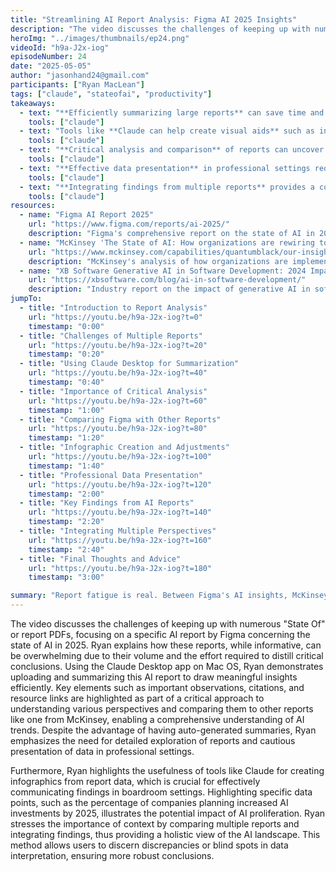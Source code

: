```yaml
---
title: "Streamlining AI Report Analysis: Figma AI 2025 Insights"
description: "The video discusses the challenges of keeping up with numerous 'State Of' or report PDFs, focusing on a specific AI report by Figma concerning the state of AI in 2025. Ryan MacLean explains how these reports, while informative, can be overwhelming due to their volume and the effort required to distill critical conclusions. Using the Claude Desktop app on Mac OS, Ryan demonstrates uploading and summarizing this AI report to draw meaningful insights efficiently."
heroImg: "../images/thumbnails/ep24.png"
videoId: "h9a-J2x-iog"
episodeNumber: 24
date: "2025-05-05"
author: "jasonhand24@gmail.com"
participants: ["Ryan MacLean"]
tags: ["claude", "stateofai", "productivity"]
takeaways:
  - text: "**Efficiently summarizing large reports** can save time and reveal essential insights"
    tools: ["claude"]
  - text: "Tools like **Claude can help create visual aids** such as infographics for presenting data"
    tools: ["claude"]
  - text: "**Critical analysis and comparison** of reports can uncover unique insights and trends"
    tools: ["claude"]
  - text: "**Effective data presentation** in professional settings requires clarity and precision"
    tools: ["claude"]
  - text: "**Integrating findings from multiple reports** provides a comprehensive view of industry trends"
    tools: ["claude"]
resources:
  - name: "Figma AI Report 2025"
    url: "https://www.figma.com/reports/ai-2025/"
    description: "Figma's comprehensive report on the state of AI in 2025, focusing on design and development trends"
  - name: "McKinsey 'The State of AI: How organizations are rewiring to capture value' Report"
    url: "https://www.mckinsey.com/capabilities/quantumblack/our-insights/the-state-of-ai"
    description: "McKinsey's analysis of how organizations are implementing AI to capture business value"
  - name: "XB Software Generative AI in Software Development: 2024 Impact and 2025 Predictions"
    url: "https://xbsoftware.com/blog/ai-in-software-development/"
    description: "Industry report on the impact of generative AI in software development with future predictions"
jumpTo:
  - title: "Introduction to Report Analysis"
    url: "https://youtu.be/h9a-J2x-iog?t=0"
    timestamp: "0:00"
  - title: "Challenges of Multiple Reports"
    url: "https://youtu.be/h9a-J2x-iog?t=20"
    timestamp: "0:20"
  - title: "Using Claude Desktop for Summarization"
    url: "https://youtu.be/h9a-J2x-iog?t=40"
    timestamp: "0:40"
  - title: "Importance of Critical Analysis"
    url: "https://youtu.be/h9a-J2x-iog?t=60"
    timestamp: "1:00"
  - title: "Comparing Figma with Other Reports"
    url: "https://youtu.be/h9a-J2x-iog?t=80"
    timestamp: "1:20"
  - title: "Infographic Creation and Adjustments"
    url: "https://youtu.be/h9a-J2x-iog?t=100"
    timestamp: "1:40"
  - title: "Professional Data Presentation"
    url: "https://youtu.be/h9a-J2x-iog?t=120"
    timestamp: "2:00"
  - title: "Key Findings from AI Reports"
    url: "https://youtu.be/h9a-J2x-iog?t=140"
    timestamp: "2:20"
  - title: "Integrating Multiple Perspectives"
    url: "https://youtu.be/h9a-J2x-iog?t=160"
    timestamp: "2:40"
  - title: "Final Thoughts and Advice"
    url: "https://youtu.be/h9a-J2x-iog?t=180"
    timestamp: "3:00"

summary: "Report fatigue is real. Between Figma's AI insights, McKinsey's business analysis, and every tech company's 'State of' document, keeping up feels like drinking from a fire hose. Ryan demonstrates how Claude Desktop can be your secret weapon against information overload, turning dense PDFs into digestible insights and even generating infographics for professional presentations. But here's the catch: while AI can summarize anything, knowing which questions to ask and how to synthesize multiple perspectives still requires human judgment. It's not just about processing information faster—it's about processing it smarter."
---
```


The video discusses the challenges of keeping up with numerous "State Of" or report PDFs, focusing on a specific AI report by Figma concerning the state of AI in 2025. Ryan explains how these reports, while informative, can be overwhelming due to their volume and the effort required to distill critical conclusions. Using the Claude Desktop app on Mac OS, Ryan demonstrates uploading and summarizing this AI report to draw meaningful insights efficiently. Key elements such as important observations, citations, and resource links are highlighted as part of a critical approach to understanding various perspectives and comparing them to other reports like one from McKinsey, enabling a comprehensive understanding of AI trends. Despite the advantage of having auto-generated summaries, Ryan emphasizes the need for detailed exploration of reports and cautious presentation of data in professional settings.

Furthermore, Ryan highlights the usefulness of tools like Claude for creating infographics from report data, which is crucial for effectively communicating findings in boardroom settings. Highlighting specific data points, such as the percentage of companies planning increased AI investments by 2025, illustrates the potential impact of AI proliferation. Ryan stresses the importance of context by comparing multiple reports and integrating findings, thus providing a holistic view of the AI landscape. This method allows users to discern discrepancies or blind spots in data interpretation, ensuring more robust conclusions. 